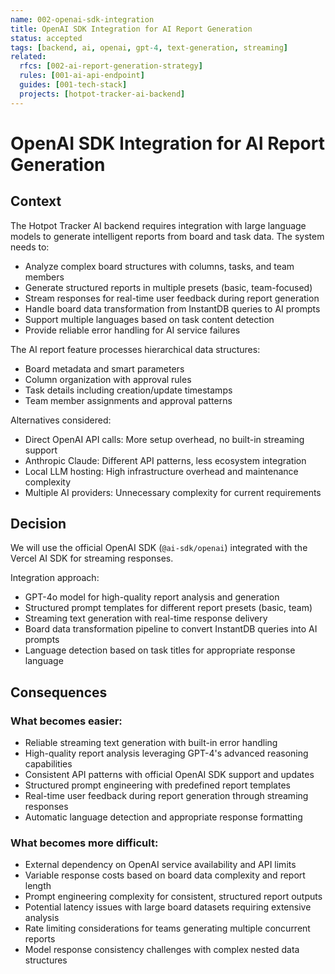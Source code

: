 ```yaml
---
name: 002-openai-sdk-integration
title: OpenAI SDK Integration for AI Report Generation
status: accepted
tags: [backend, ai, openai, gpt-4, text-generation, streaming]
related:
  rfcs: [002-ai-report-generation-strategy]
  rules: [001-ai-api-endpoint]
  guides: [001-tech-stack]
  projects: [hotpot-tracker-ai-backend]
---
```


# OpenAI SDK Integration for AI Report Generation

## Context

The Hotpot Tracker AI backend requires integration with large language models to generate intelligent reports from board and task data. The system needs to:

- Analyze complex board structures with columns, tasks, and team members
- Generate structured reports in multiple presets (basic, team-focused)
- Stream responses for real-time user feedback during report generation
- Handle board data transformation from InstantDB queries to AI prompts
- Support multiple languages based on task content detection
- Provide reliable error handling for AI service failures

The AI report feature processes hierarchical data structures:
- Board metadata and smart parameters
- Column organization with approval rules
- Task details including creation/update timestamps
- Team member assignments and approval patterns

Alternatives considered:
- Direct OpenAI API calls: More setup overhead, no built-in streaming support
- Anthropic Claude: Different API patterns, less ecosystem integration
- Local LLM hosting: High infrastructure overhead and maintenance complexity
- Multiple AI providers: Unnecessary complexity for current requirements

## Decision

We will use the official OpenAI SDK (`@ai-sdk/openai`) integrated with the Vercel AI SDK for streaming responses.

Integration approach:
- GPT-4o model for high-quality report analysis and generation
- Structured prompt templates for different report presets (basic, team)
- Streaming text generation with real-time response delivery
- Board data transformation pipeline to convert InstantDB queries into AI prompts
- Language detection based on task titles for appropriate response language

## Consequences

### What becomes easier:

- Reliable streaming text generation with built-in error handling
- High-quality report analysis leveraging GPT-4's advanced reasoning capabilities
- Consistent API patterns with official OpenAI SDK support and updates
- Structured prompt engineering with predefined report templates
- Real-time user feedback during report generation through streaming responses
- Automatic language detection and appropriate response formatting

### What becomes more difficult:

- External dependency on OpenAI service availability and API limits
- Variable response costs based on board data complexity and report length
- Prompt engineering complexity for consistent, structured report outputs
- Potential latency issues with large board datasets requiring extensive analysis
- Rate limiting considerations for teams generating multiple concurrent reports
- Model response consistency challenges with complex nested data structures